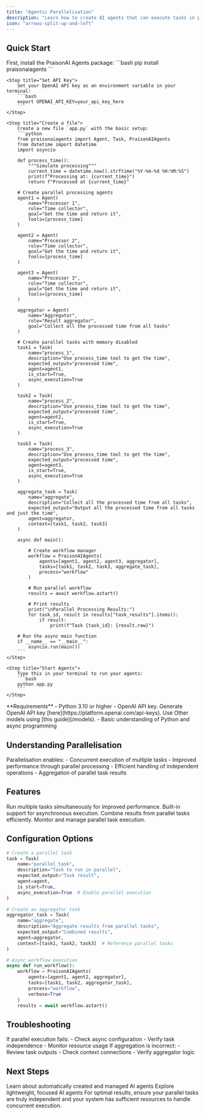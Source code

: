 ```yaml
---
title: "Agentic Parallelisation"
description: "Learn how to create AI agents that can execute tasks in parallel for improved performance."
icon: "arrows-split-up-and-left"
---
```


## Quick Start

<Steps>
    <Step title="Install Package">
        First, install the PraisonAI Agents package:
        ```bash
        pip install praisonaiagents
        ```
    </Step>

    <Step title="Set API Key">
        Set your OpenAI API key as an environment variable in your terminal:
        ```bash
        export OPENAI_API_KEY=your_api_key_here
        ```
    </Step>

    <Step title="Create a file">
        Create a new file `app.py` with the basic setup:
        ```python
        from praisonaiagents import Agent, Task, PraisonAIAgents
        from datetime import datetime
        import asyncio

        def process_time():
            """Simulate processing"""
            current_time = datetime.now().strftime("%Y-%m-%d %H:%M:%S")
            print(f"Processing at: {current_time}")
            return f"Processed at {current_time}"

        # Create parallel processing agents
        agent1 = Agent(
            name="Processor 1",
            role="Time collector",
            goal="Get the time and return it",
            tools=[process_time]
        )

        agent2 = Agent(
            name="Processor 2",
            role="Time collector",
            goal="Get the time and return it",
            tools=[process_time]
        )

        agent3 = Agent(
            name="Processor 3",
            role="Time collector",
            goal="Get the time and return it",
            tools=[process_time]
        )

        aggregator = Agent(
            name="Aggregator",
            role="Result aggregator",
            goal="Collect all the processed time from all tasks"
        )

        # Create parallel tasks with memory disabled
        task1 = Task(
            name="process_1",
            description="Use process_time tool to get the time",
            expected_output="processed time",
            agent=agent1,
            is_start=True,
            async_execution=True
        )

        task2 = Task(
            name="process_2",
            description="Use process_time tool to get the time",
            expected_output="processed time",
            agent=agent2,
            is_start=True,
            async_execution=True
        )

        task3 = Task(
            name="process_3",
            description="Use process_time tool to get the time",
            expected_output="processed time",
            agent=agent3,
            is_start=True,
            async_execution=True
        )

        aggregate_task = Task(
            name="aggregate",
            description="Collect all the processed time from all tasks",
            expected_output="Output all the processed time from all tasks and just the time",
            agent=aggregator,
            context=[task1, task2, task3]
        )

        async def main():

            # Create workflow manager
            workflow = PraisonAIAgents(
                agents=[agent1, agent2, agent3, aggregator],
                tasks=[task1, task2, task3, aggregate_task],
                process="workflow"
            )

            # Run parallel workflow
            results = await workflow.astart()

            # Print results
            print("\nParallel Processing Results:")
            for task_id, result in results["task_results"].items():
                if result:
                    print(f"Task {task_id}: {result.raw}")

        # Run the async main function
        if __name__ == "__main__":
            asyncio.run(main())
        ```
    </Step>

    <Step title="Start Agents">
        Type this in your terminal to run your agents:
        ```bash
        python app.py
        ```
    </Step>
</Steps>

<Note>
  **Requirements**
  - Python 3.10 or higher
  - OpenAI API key. Generate OpenAI API key [here](https://platform.openai.com/api-keys). Use Other models using [this guide](/models).   
  - Basic understanding of Python and async programming
</Note>

## Understanding Parallelisation

<Card title="What is Parallelisation?" icon="question">
  Parallelisation enables:
  - Concurrent execution of multiple tasks
  - Improved performance through parallel processing
  - Efficient handling of independent operations
  - Aggregation of parallel task results
</Card>

## Features

<CardGroup cols={2}>
  <Card title="Parallel Execution" icon="arrows-split-up-and-left">
    Run multiple tasks simultaneously for improved performance.
  </Card>
  <Card title="Async Support" icon="bolt">
    Built-in support for asynchronous execution.
  </Card>
  <Card title="Result Aggregation" icon="layer-group">
    Combine results from parallel tasks efficiently.
  </Card>
  <Card title="Process Control" icon="sliders">
    Monitor and manage parallel task execution.
  </Card>
</CardGroup>

## Configuration Options

```python
# Create a parallel task
task = Task(
    name="parallel_task",
    description="Task to run in parallel",
    expected_output="Task result",
    agent=agent,
    is_start=True,
    async_execution=True  # Enable parallel execution
)

# Create an aggregator task
aggregator_task = Task(
    name="aggregate",
    description="Aggregate results from parallel tasks",
    expected_output="Combined results",
    agent=aggregator,
    context=[task1, task2, task3]  # Reference parallel tasks
)

# Async workflow execution
async def run_workflow():
    workflow = PraisonAIAgents(
        agents=[agent1, agent2, aggregator],
        tasks=[task1, task2, aggregator_task],
        process="workflow",
        verbose=True
    )
    results = await workflow.astart()
```

## Troubleshooting

<CardGroup cols={2}>
  <Card title="Execution Issues" icon="triangle-exclamation">
    If parallel execution fails:
    - Check async configuration
    - Verify task independence
    - Monitor resource usage
  </Card>

  <Card title="Result Aggregation" icon="diagram-project">
    If aggregation is incorrect:
    - Review task outputs
    - Check context connections
    - Verify aggregator logic
  </Card>
</CardGroup>

## Next Steps

<CardGroup cols={2}>
  <Card title="AutoAgents" icon="robot" href="./autoagents">
    Learn about automatically created and managed AI agents
  </Card>
  <Card title="Mini Agents" icon="microchip" href="./mini">
    Explore lightweight, focused AI agents
  </Card>
</CardGroup>

<Note>
  For optimal results, ensure your parallel tasks are truly independent and your system has sufficient resources to handle concurrent execution.
</Note>
